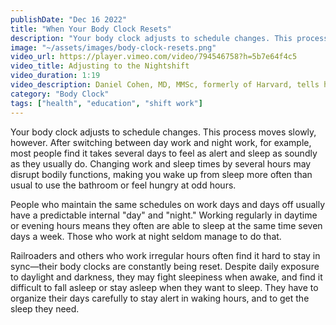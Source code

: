 ```yaml
---
publishDate: "Dec 16 2022"
title: "When Your Body Clock Resets"
description: "Your body clock adjusts to schedule changes. This process moves slowly, however. After switching between day work and night work, for example, most people find it takes several days to feel as alert and sleep as soundly as they usually do."
image: "~/assets/images/body-clock-resets.png"
video_url: https://player.vimeo.com/video/794546758?h=5b7e64f4c5
video_title: Adjusting to the Nightshift
video_duration: 1:19
video_description: Daniel Cohen, MD, MMSc, formerly of Harvard, tells how to adjust your internal clock to working at night.
category: "Body Clock"
tags: ["health", "education", "shift work"]
---
```


<Quote quote="The hard part is getting rest in the middle of the day or the early evening. We know that we should be resting, but we are not tired and we can't sleep." quote_authore="Mark Kramer, locomotive engineer" />

Your body clock adjusts to schedule changes. This process moves slowly, however. After switching between day work and night work, for example, most people find it takes several days to feel as alert and sleep as soundly as they usually do. Changing work and sleep times by several hours may disrupt bodily functions, making you wake up from sleep more often than usual to use the bathroom or feel hungry at odd hours.

People who maintain the same schedules on work days and days off usually have a predictable internal "day" and "night." Working regularly in daytime or evening hours means they often are able to sleep at the same time seven days a week. Those who work at night seldom manage to do that.

Railroaders and others who work irregular hours often find it hard to stay in sync—their body clocks are constantly being reset. Despite daily exposure to daylight and darkness, they may fight sleepiness when awake, and find it difficult to fall asleep or stay asleep when they want to sleep. They have to organize their days carefully to stay alert in waking hours, and to get the sleep they need.